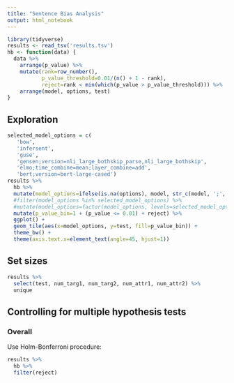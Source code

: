 ```yaml
---
title: "Sentence Bias Analysis"
output: html_notebook
---
```


```r
library(tidyverse)
results <- read_tsv('results.tsv')
hb <- function(data) {
  data %>%
    arrange(p_value) %>%
    mutate(rank=row_number(),
           p_value_threshold=0.01/(n() + 1 - rank),
           reject=rank < min(which(p_value > p_value_threshold))) %>%
    arrange(model, options, test)
}
```

## Exploration

```r
selected_model_options = c(
   'bow',
   'infersent',
   'guse',
   'gensen;version=nli_large_bothskip_parse,nli_large_bothskip',
   'elmo;time_combine=mean;layer_combine=add',
   'bert;version=bert-large-cased')
results %>%
  hb %>%
  mutate(model_options=ifelse(is.na(options), model, str_c(model, ';', options))) %>%
  #filter(model_options %in% selected_model_options) %>%
  #mutate(model_options=factor(model_options, levels=selected_model_options)) %>%
  mutate(p_value_bin=1 + (p_value <= 0.01) + reject) %>%
  ggplot() +
  geom_tile(aes(x=model_options, y=test, fill=p_value_bin)) +
  theme_bw() +
  theme(axis.text.x=element_text(angle=45, hjust=1))
```

## Set sizes

```r
results %>%
  select(test, num_targ1, num_targ2, num_attr1, num_attr2) %>%
  unique
```

## Controlling for multiple hypothesis tests

### Overall

Use Holm-Bonferroni procedure:

```r
results %>%
  hb %>%
  filter(reject)
```
